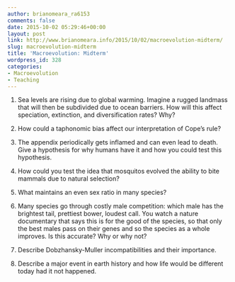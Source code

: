 ```yaml
---
author: brianomeara_ra6153
comments: false
date: 2015-10-02 05:29:46+00:00
layout: post
link: http://www.brianomeara.info/2015/10/02/macroevolution-midterm/
slug: macroevolution-midterm
title: 'Macroevolution: Midterm'
wordpress_id: 328
categories:
- Macroevolution
- Teaching
---
```



	
  1. Sea levels are rising due to global warming. Imagine a rugged landmass that will then be subdivided due to ocean barriers. How will this affect speciation, extinction, and diversification rates? Why?

	
  2. How could a taphonomic bias affect our interpretation of Cope’s rule?

	
  3. The appendix periodically gets inflamed and can even lead to death. Give a hypothesis for why humans have it and how you could test this hypothesis.

	
  4. How could you test the idea that mosquitos evolved the ability to bite mammals due to natural selection?

	
  5. What maintains an even sex ratio in many species?

	
  6. Many species go through costly male competition: which male has the brightest tail, prettiest bower, loudest call. You watch a nature documentary that says this is for the good of the species, so that only the best males pass on their genes and so the species as a whole improves. Is this accurate? Why or why not?

	
  7. Describe Dobzhansky-Muller incompatibilities and their importance.

	
  8. Describe a major event in earth history and how life would be different today had it not happened.


